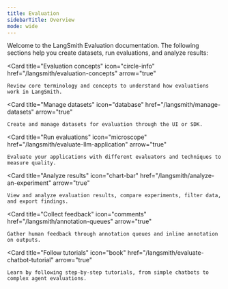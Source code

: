 ```yaml
---
title: Evaluation
sidebarTitle: Overview
mode: wide
---
```


Welcome to the LangSmith Evaluation documentation. The following sections help you create datasets, run evaluations, and analyze results:

<Columns cols={3}>

  <Card
    title="Evaluation concepts"
    icon="circle-info"
    href="/langsmith/evaluation-concepts"
    arrow="true"
  >
    Review core terminology and concepts to understand how evaluations work in LangSmith.
  </Card>

  <Card
    title="Manage datasets"
    icon="database"
    href="/langsmith/manage-datasets"
    arrow="true"
  >
    Create and manage datasets for evaluation through the UI or SDK.
  </Card>

  <Card
    title="Run evaluations"
    icon="microscope"
    href="/langsmith/evaluate-llm-application"
    arrow="true"
  >
    Evaluate your applications with different evaluators and techniques to measure quality.
  </Card>

  <Card
    title="Analyze results"
    icon="chart-bar"
    href="/langsmith/analyze-an-experiment"
    arrow="true"
  >
    View and analyze evaluation results, compare experiments, filter data, and export findings.
  </Card>

  <Card
    title="Collect feedback"
    icon="comments"
    href="/langsmith/annotation-queues"
    arrow="true"
  >
    Gather human feedback through annotation queues and inline annotation on outputs.
  </Card>

  <Card
    title="Follow tutorials"
    icon="book"
    href="/langsmith/evaluate-chatbot-tutorial"
    arrow="true"
  >
    Learn by following step-by-step tutorials, from simple chatbots to complex agent evaluations.
  </Card>

</Columns>
